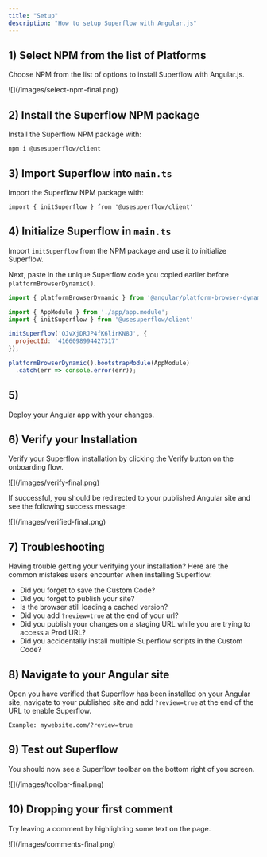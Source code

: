 ```yaml
---
title: "Setup"
description: "How to setup Superflow with Angular.js"
---
```


## 1) Select NPM from the list of Platforms

Choose NPM from the list of options to install Superflow with Angular.js.

<Frame>
![](/images/select-npm-final.png)
</Frame>


## 2) Install the Superflow NPM package

Install the Superflow NPM package with:

```
npm i @usesuperflow/client
```

## 3) Import Superflow into `main.ts`

Import the Superflow NPM package with:

```
import { initSuperflow } from '@usesuperflow/client'
```

## 4) Initialize Superflow in `main.ts`

Import `initSuperflow` from the NPM package and use it to initialize Superflow.

Next, paste in the unique Superflow code you copied earlier before `platformBrowserDynamic()`.


```js
import { platformBrowserDynamic } from '@angular/platform-browser-dynamic';

import { AppModule } from './app/app.module';
import { initSuperflow } from '@usesuperflow/client'

initSuperflow('OJvXjDRJP4fK6lirKN8J', {
  projectId: '4166098994427317'
});

platformBrowserDynamic().bootstrapModule(AppModule)
  .catch(err => console.error(err));

```
## 5) 

Deploy your Angular app with your changes.


## 6) Verify your Installation

Verify your Superflow installation by clicking the Verify button on the onboarding flow.

<Frame>
![](/images/verify-final.png)
</Frame>

If successful, you should be redirected to your published Angular site and see the following success message:

<Frame>
![](/images/verified-final.png)
</Frame>

## 7) Troubleshooting

Having trouble getting your verifying your installation? Here are the common mistakes users encounter when installing Superflow:

 - Did you forget to save the Custom Code?
 - Did you forget to publish your site?
 - Is the browser still loading a cached version?
 - Did you add `?review=true` at the end of your url?
 - Did you publish your changes on a staging URL while you are trying to access a Prod URL?
 - Did you accidentally install multiple Superflow scripts in the Custom Code?


## 8) Navigate to your Angular site 

Open you have verified that Superflow has been installed on your Angular site, navigate to your published site and add `?review=true` at the end of the URL to enable Superflow. 

`Example: mywebsite.com/?review=true`


## 9) Test out Superflow

You should now see a Superflow toolbar on the bottom right of you screen.

<Frame>
![](/images/toolbar-final.png)
</Frame>




## 10) Dropping your first comment
Try leaving a comment by highlighting some text on the page.

<Frame>
![](/images/comments-final.png)
</Frame>